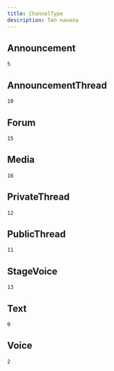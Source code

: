 ```yaml
---
title: ChannelType
description: Тип канала
---
```


## Announcement

`5`

## AnnouncementThread

`10`

## Forum

`15`

## Media

`16`

## PrivateThread

`12`

## PublicThread

`11`

## StageVoice

`13`

## Text

`0`

## Voice

`2`
